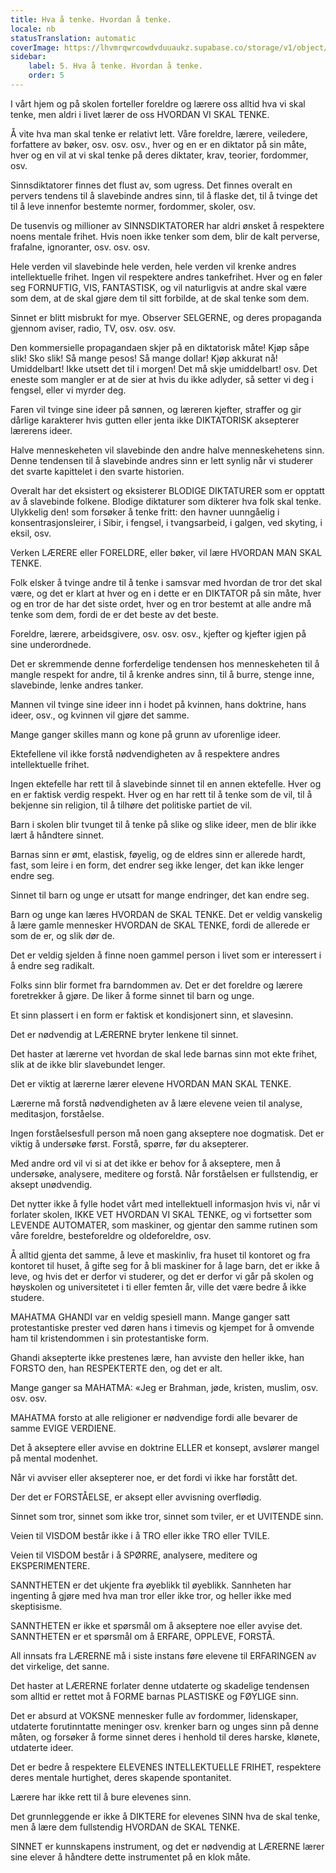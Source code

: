 ```yaml
---
title: Hva å tenke. Hvordan å tenke.
locale: nb
statusTranslation: automatic
coverImage: https://lhvmrqwrcowdvduuaukz.supabase.co/storage/v1/object/public/strapi-uploads/small_cover-educacion-fundamental.webp-2d51a7828a2b1309555be27f7e2a61a0.webp
sidebar:
    label: 5. Hva å tenke. Hvordan å tenke.
    order: 5
---
```

I vårt hjem og på skolen forteller foreldre og lærere oss alltid hva vi skal tenke, men aldri i livet lærer de oss HVORDAN VI SKAL TENKE.

Å vite hva man skal tenke er relativt lett. Våre foreldre, lærere, veiledere, forfattere av bøker, osv. osv. osv., hver og en er en diktator på sin måte, hver og en vil at vi skal tenke på deres diktater, krav, teorier, fordommer, osv.

Sinnsdiktatorer finnes det flust av, som ugress. Det finnes overalt en pervers tendens til å slavebinde andres sinn, til å flaske det, til å tvinge det til å leve innenfor bestemte normer, fordommer, skoler, osv.

De tusenvis og millioner av SINNSDIKTATORER har aldri ønsket å respektere noens mentale frihet. Hvis noen ikke tenker som dem, blir de kalt perverse, frafalne, ignoranter, osv. osv. osv.

Hele verden vil slavebinde hele verden, hele verden vil krenke andres intellektuelle frihet. Ingen vil respektere andres tankefrihet. Hver og en føler seg FORNUFTIG, VIS, FANTASTISK, og vil naturligvis at andre skal være som dem, at de skal gjøre dem til sitt forbilde, at de skal tenke som dem.

Sinnet er blitt misbrukt for mye. Observer SELGERNE, og deres propaganda gjennom aviser, radio, TV, osv. osv. osv.

Den kommersielle propagandaen skjer på en diktatorisk måte! Kjøp såpe slik! Sko slik! Så mange pesos! Så mange dollar! Kjøp akkurat nå! Umiddelbart! Ikke utsett det til i morgen! Det må skje umiddelbart! osv. Det eneste som mangler er at de sier at hvis du ikke adlyder, så setter vi deg i fengsel, eller vi myrder deg.

Faren vil tvinge sine ideer på sønnen, og læreren kjefter, straffer og gir dårlige karakterer hvis gutten eller jenta ikke DIKTATORISK aksepterer lærerens ideer.

Halve menneskeheten vil slavebinde den andre halve menneskehetens sinn. Denne tendensen til å slavebinde andres sinn er lett synlig når vi studerer det svarte kapittelet i den svarte historien.

Overalt har det eksistert og eksisterer BLODIGE DIKTATURER som er opptatt av å slavebinde folkene. Blodige diktaturer som dikterer hva folk skal tenke. Ulykkelig den! som forsøker å tenke fritt: den havner uunngåelig i konsentrasjonsleirer, i Sibir, i fengsel, i tvangsarbeid, i galgen, ved skyting, i eksil, osv.

Verken LÆRERE eller FORELDRE, eller bøker, vil lære HVORDAN MAN SKAL TENKE.

Folk elsker å tvinge andre til å tenke i samsvar med hvordan de tror det skal være, og det er klart at hver og en i dette er en DIKTATOR på sin måte, hver og en tror de har det siste ordet, hver og en tror bestemt at alle andre må tenke som dem, fordi de er det beste av det beste.

Foreldre, lærere, arbeidsgivere, osv. osv. osv., kjefter og kjefter igjen på sine underordnede.

Det er skremmende denne forferdelige tendensen hos menneskeheten til å mangle respekt for andre, til å krenke andres sinn, til å burre, stenge inne, slavebinde, lenke andres tanker.

Mannen vil tvinge sine ideer inn i hodet på kvinnen, hans doktrine, hans ideer, osv., og kvinnen vil gjøre det samme.

Mange ganger skilles mann og kone på grunn av uforenlige ideer.

Ektefellene vil ikke forstå nødvendigheten av å respektere andres intellektuelle frihet.

Ingen ektefelle har rett til å slavebinde sinnet til en annen ektefelle. Hver og en er faktisk verdig respekt. Hver og en har rett til å tenke som de vil, til å bekjenne sin religion, til å tilhøre det politiske partiet de vil.

Barn i skolen blir tvunget til å tenke på slike og slike ideer, men de blir ikke lært å håndtere sinnet.

Barnas sinn er ømt, elastisk, føyelig, og de eldres sinn er allerede hardt, fast, som leire i en form, det endrer seg ikke lenger, det kan ikke lenger endre seg.

Sinnet til barn og unge er utsatt for mange endringer, det kan endre seg.

Barn og unge kan læres HVORDAN de SKAL TENKE. Det er veldig vanskelig å lære gamle mennesker HVORDAN de SKAL TENKE, fordi de allerede er som de er, og slik dør de.

Det er veldig sjelden å finne noen gammel person i livet som er interessert i å endre seg radikalt.

Folks sinn blir formet fra barndommen av. Det er det foreldre og lærere foretrekker å gjøre. De liker å forme sinnet til barn og unge.

Et sinn plassert i en form er faktisk et kondisjonert sinn, et slavesinn.

Det er nødvendig at LÆRERNE bryter lenkene til sinnet.

Det haster at lærerne vet hvordan de skal lede barnas sinn mot ekte frihet, slik at de ikke blir slavebundet lenger.

Det er viktig at lærerne lærer elevene HVORDAN MAN SKAL TENKE.

Lærerne må forstå nødvendigheten av å lære elevene veien til analyse, meditasjon, forståelse.

Ingen forståelsesfull person må noen gang akseptere noe dogmatisk. Det er viktig å undersøke først. Forstå, spørre, før du aksepterer.

Med andre ord vil vi si at det ikke er behov for å akseptere, men å undersøke, analysere, meditere og forstå. Når forståelsen er fullstendig, er aksept unødvendig.

Det nytter ikke å fylle hodet vårt med intellektuell informasjon hvis vi, når vi forlater skolen, IKKE VET HVORDAN VI SKAL TENKE, og vi fortsetter som LEVENDE AUTOMATER, som maskiner, og gjentar den samme rutinen som våre foreldre, besteforeldre og oldeforeldre, osv.

Å alltid gjenta det samme, å leve et maskinliv, fra huset til kontoret og fra kontoret til huset, å gifte seg for å bli maskiner for å lage barn, det er ikke å leve, og hvis det er derfor vi studerer, og det er derfor vi går på skolen og høyskolen og universitetet i ti eller femten år, ville det være bedre å ikke studere.

MAHATMA GHANDI var en veldig spesiell mann. Mange ganger satt protestantiske prester ved døren hans i timevis og kjempet for å omvende ham til kristendommen i sin protestantiske form.

Ghandi aksepterte ikke prestenes lære, han avviste den heller ikke, han FORSTO den, han RESPEKTERTE den, og det er alt.

Mange ganger sa MAHATMA: «Jeg er Brahman, jøde, kristen, muslim, osv. osv. osv.

MAHATMA forsto at alle religioner er nødvendige fordi alle bevarer de samme EVIGE VERDIENE.

Det å akseptere eller avvise en doktrine ELLER et konsept, avslører mangel på mental modenhet.

Når vi avviser eller aksepterer noe, er det fordi vi ikke har forstått det.

Der det er FORSTÅELSE, er aksept eller avvisning overflødig.

Sinnet som tror, sinnet som ikke tror, sinnet som tviler, er et UVITENDE sinn.

Veien til VISDOM består ikke i å TRO eller ikke TRO eller TVILE.

Veien til VISDOM består i å SPØRRE, analysere, meditere og EKSPERIMENTERE.

SANNTHETEN er det ukjente fra øyeblikk til øyeblikk. Sannheten har ingenting å gjøre med hva man tror eller ikke tror, ​​og heller ikke med skeptisisme.

SANNTHETEN er ikke et spørsmål om å akseptere noe eller avvise det. SANNTHETEN er et spørsmål om å ERFARE, OPPLEVE, FORSTÅ.

All innsats fra LÆRERNE må i siste instans føre elevene til ERFARINGEN av det virkelige, det sanne.

Det haster at LÆRERNE forlater denne utdaterte og skadelige tendensen som alltid er rettet mot å FORME barnas PLASTISKE og FØYLIGE sinn.

Det er absurd at VOKSNE mennesker fulle av fordommer, lidenskaper, utdaterte forutinntatte meninger osv. krenker barn og unges sinn på denne måten, og forsøker å forme sinnet deres i henhold til deres harske, klønete, utdaterte ideer.

Det er bedre å respektere ELEVENES INTELLEKTUELLE FRIHET, respektere deres mentale hurtighet, deres skapende spontanitet.

Lærere har ikke rett til å bure elevenes sinn.

Det grunnleggende er ikke å DIKTERE for elevenes SINN hva de skal tenke, men å lære dem fullstendig HVORDAN de SKAL TENKE.

SINNET er kunnskapens instrument, og det er nødvendig at LÆRERNE lærer sine elever å håndtere dette instrumentet på en klok måte.

